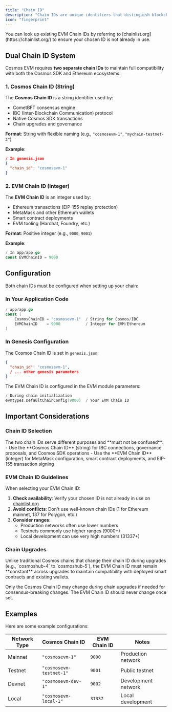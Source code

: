 ```yaml
---
title: "Chain ID"
description: "Chain IDs are unique identifiers that distinguish blockchain networks from each other. Cosmos EVM uses a dual Chain ID system to maintain compatibility with both Cosmos SDK and Ethereum ecosystems."
icon: "fingerprint"
---
```


<Check>
  You can look up existing EVM Chain IDs by referring to [chainlist.org](https://chainlist.org/) to ensure your chosen ID is not already in use.
</Check>

## Dual Chain ID System

Cosmos EVM requires **two separate chain IDs** to maintain full compatibility with both the Cosmos SDK and Ethereum ecosystems:

### 1. Cosmos Chain ID (String)

The **Cosmos Chain ID** is a string identifier used by:
- CometBFT consensus engine
- IBC (Inter-Blockchain Communication) protocol
- Native Cosmos SDK transactions
- Chain upgrades and governance

**Format**: String with flexible naming (e.g., `"cosmosevm-1"`, `"mychain-testnet-2"`)

**Example**:
```json
/ In genesis.json
{
  "chain_id": "cosmosevm-1"
}
```

### 2. EVM Chain ID (Integer)

The **EVM Chain ID** is an integer used by:
- Ethereum transactions (EIP-155 replay protection)
- MetaMask and other Ethereum wallets
- Smart contract deployments
- EVM tooling (Hardhat, Foundry, etc.)

**Format**: Positive integer (e.g., `9000`, `9001`)

**Example**:
```go
/ In app/app.go
const EVMChainID = 9000
```

## Configuration

Both chain IDs must be configured when setting up your chain:

### In Your Application Code

```go "Chain ID Configuration" expandable
/ app/app.go
const (
    CosmosChainID = "cosmosevm-1"  / String for Cosmos/IBC
    EVMChainID    = 9000           / Integer for EVM/Ethereum
)
```

### In Genesis Configuration

The Cosmos Chain ID is set in `genesis.json`:
```json "Genesis Chain ID Configuration" expandable
{
  "chain_id": "cosmosevm-1",
  / ... other genesis parameters
}
```

The EVM Chain ID is configured in the EVM module parameters:
```go "EVM Chain ID Initialization" expandable
/ During chain initialization
evmtypes.DefaultChainConfig(9000)  / Your EVM Chain ID
```

## Important Considerations

### Chain ID Selection

<Warning>
The two chain IDs serve different purposes and **must not be confused**:
- Use the **Cosmos Chain ID** (string) for IBC connections, governance proposals, and Cosmos SDK operations
- Use the **EVM Chain ID** (integer) for MetaMask configuration, smart contract deployments, and EIP-155 transaction signing
</Warning>

### EVM Chain ID Guidelines

When selecting your EVM Chain ID:
1. **Check availability**: Verify your chosen ID is not already in use on [chainlist.org](https://chainlist.org/)
2. **Avoid conflicts**: Don't use well-known chain IDs (1 for Ethereum mainnet, 137 for Polygon, etc.)
3. **Consider ranges**:
   - Production networks often use lower numbers
   - Testnets commonly use higher ranges (9000+)
   - Local development can use very high numbers (31337+)

### Chain Upgrades

<Note>
Unlike traditional Cosmos chains that change their chain ID during upgrades (e.g., `cosmoshub-4` to `cosmoshub-5`), the EVM Chain ID must remain **constant** across upgrades to maintain compatibility with deployed smart contracts and existing wallets.
</Note>

Only the Cosmos Chain ID may change during chain upgrades if needed for consensus-breaking changes. The EVM Chain ID should never change once set.

## Examples

Here are some example configurations:

| Network Type | Cosmos Chain ID | EVM Chain ID | Notes |
|-------------|-----------------|--------------|-------|
| Mainnet | `"cosmosevm-1"` | `9000` | Production network |
| Testnet | `"cosmosevm-testnet-1"` | `9001` | Public testnet |
| Devnet | `"cosmosevm-dev-1"` | `9002` | Development network |
| Local | `"cosmosevm-local-1"` | `31337` | Local development |

